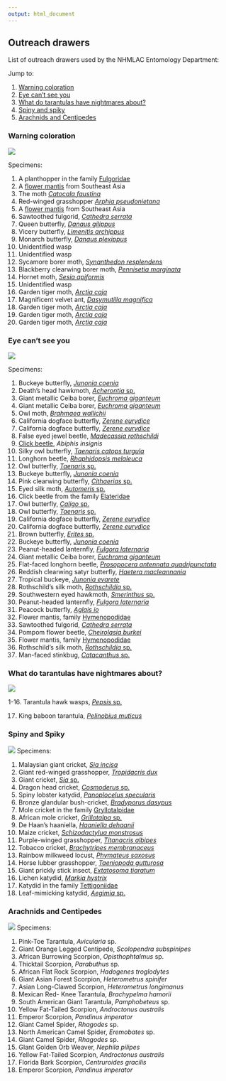 ```yaml
---
output: html_document
---
```


## Outreach drawers

List of outreach drawers used by the NHMLAC Entomology Department:

Jump to:

1. [Warning coloration](#a-warning)
2. [Eye can't see you](#a-eye)
3. [What do tarantulas have nightmares about?](#a-nightmare)
4. [Spiny and spiky](#a-spiky)
5. [Arachnids and Centipedes](#a-arachnids)

### Warning coloration {#a-warning}

![](warningColoration.png)

Specimens:

1. A planthopper in the family [Fulgoridae](https://en.wikipedia.org/wiki/Fulgoridae)
2. A [flower mantis](https://en.wikipedia.org/wiki/Flower_mantis) from Southeast Asia
3. The moth [*Catocala faustina*](https://en.wikipedia.org/wiki/Catocala_faustina)
4. Red-winged grasshopper [*Arphia pseudonietana*](https://en.wikipedia.org/wiki/Arphia_pseudonietana)
5. A [flower mantis](https://en.wikipedia.org/wiki/Flower_mantis) from Southeast Asia
6. Sawtoothed fulgorid, [*Cathedra serrata*](https://en.wikipedia.org/wiki/Cathedra_serrata)
7. Queen butterfly, [*Danaus gilippus*](https://en.wikipedia.org/wiki/Queen_(butterfly))
8. Vicery butterfly,  [*Limenitis archippus*](https://en.wikipedia.org/wiki/Viceroy_(butterfly))
9. Monarch butterfly, [*Danaus plexippus*](https://en.wikipedia.org/wiki/Monarch_butterfly)
10. Unidentified wasp
11. Unidentified wasp
12. Sycamore borer moth, [*Synanthedon resplendens*](https://en.wikipedia.org/wiki/Synanthedon_resplendens)
13. Blackberry clearwing borer moth, [*Pennisetia marginata*](https://en.wikipedia.org/wiki/Pennisetia_marginata)
14. Hornet moth, [*Sesia apiformis*](https://en.wikipedia.org/wiki/Hornet_moth)
15. Unidentified wasp
16. Garden tiger moth, [*Arctia caja*](https://en.wikipedia.org/wiki/Garden_tiger_moth)
17. Magnificent velvet ant, [*Dasymutilla magnifica*](https://en.wikipedia.org/wiki/Dasymutilla_magnifica)
18. Garden tiger moth, [*Arctia caja*](https://en.wikipedia.org/wiki/Garden_tiger_moth)
19. Garden tiger moth, [*Arctia caja*](https://en.wikipedia.org/wiki/Garden_tiger_moth)
20. Garden tiger moth, [*Arctia caja*](https://en.wikipedia.org/wiki/Garden_tiger_moth)

### Eye can't see you {#a-eye}

![](eyeCantSeeYou.png)

Specimens:

1. Buckeye butterfly, [*Junonia coenia*](https://en.wikipedia.org/wiki/Junonia_coenia)
2. Death's head hawkmoth, [*Acherontia* sp.](https://en.wikipedia.org/wiki/Death%27s-head_hawkmoth)
3. Giant metallic Ceiba borer, [*Euchroma giganteum*](https://en.wikipedia.org/wiki/Euchroma_giganteum)
4. Giant metallic Ceiba borer, [*Euchroma giganteum*](https://en.wikipedia.org/wiki/Euchroma_giganteum)
5. Owl moth, [*Brahmaea wallichii*](https://en.wikipedia.org/wiki/Brahmaea_wallichii)
6. California dogface butterfly, [*Zerene eurydice*](https://en.wikipedia.org/wiki/Zerene_eurydice)
7. California dogface butterfly, [*Zerene eurydice*](https://en.wikipedia.org/wiki/Zerene_eurydice)
8. False eyed jewel beetle, [*Madecassia rothschildi*](https://beetlesinthebush.com/2012/01/31/a-living-jewel-madecassia-rothschildi/)
9. [Click beetle](https://en.wikipedia.org/wiki/Click_beetle), *Abiphis insignis*
10. Silky owl butterfly, [*Taenaris catops turgula*](https://en.wikipedia.org/wiki/Taenaris_catops)
11. Longhorn beetle, [*Rhaphidopsis melaleuca*](https://en.wikipedia.org/wiki/Rhaphidopsis_melaleuca)
12. Owl butterfly, [*Taenaris* sp.](https://en.wikipedia.org/wiki/Taenaris)
13. Buckeye butterfly, [*Junonia coenia*](https://en.wikipedia.org/wiki/Junonia_coenia)
14. Pink clearwing butterfly, [*Cithaerias* sp. ](https://en.wikipedia.org/wiki/Cithaerias)
15. Eyed silk moth, [*Automeris* sp.](https://en.wikipedia.org/wiki/Automeris)
16. Click beetle from the family [Elateridae](https://en.wikipedia.org/wiki/Click_beetle)
17. Owl butterfly, [*Caligo* sp.](https://en.wikipedia.org/wiki/Owl_butterfly)
18. Owl butterfly, [*Taenaris* sp.](https://en.wikipedia.org/wiki/Taenaris)
19. California dogface butterfly, [*Zerene eurydice*](https://en.wikipedia.org/wiki/Zerene_eurydice)
20. California dogface butterfly, [*Zerene eurydice*](https://en.wikipedia.org/wiki/Zerene_eurydice)
21. Brown butterfly, [*Erites* sp.](http://tolweb.science.oregonstate.edu/Erites/88324)
22. Buckeye butterfly, [*Junonia coenia*](https://en.wikipedia.org/wiki/Junonia_coenia)
23. Peanut-headed lanternfly, [*Fulgora laternaria*](https://en.wikipedia.org/wiki/Fulgora_laternaria)
24. Giant metallic Ceiba borer, [*Euchroma giganteum*](https://en.wikipedia.org/wiki/Euchroma_giganteum)
25. Flat-faced longhorn beetle, [*Prosopocera antennata quadripunctata*](https://en.wikipedia.org/wiki/Prosopocera_antennata)
26. Reddish clearwing satyr butterfly, [*Haetera macleannania*](https://en.wikipedia.org/wiki/Haetera)
27. Tropical buckeye, [*Junonia evarete*](https://en.wikipedia.org/wiki/Junonia_evarete)
28. Rothschild's silk moth, [*Rothschildia* sp.](https://en.wikipedia.org/wiki/Rothschildia) 
29. Southwestern eyed hawkmoth, [*Smerinthus* sp.](https://en.wikipedia.org/wiki/Smerinthus) 
30. Peanut-headed lanternfly, [*Fulgora laternaria*](https://en.wikipedia.org/wiki/Fulgora_laternaria)
31. Peacock butterfly, [*Aglais io*](https://en.wikipedia.org/wiki/Aglais_io)
32. Flower mantis, family [Hymenopodidae](https://en.wikipedia.org/wiki/Hymenopodidae)
33. Sawtoothed fulgorid, [*Cathedra serrata*](https://en.wikipedia.org/wiki/Cathedra_serrata)
34. Pompom flower beetle, [*Cheirolasia burkei*](https://www.inaturalist.org/taxa/518632-Cheirolasia-burkei)
35. Flower mantis, family [Hymenopodidae](https://en.wikipedia.org/wiki/Hymenopodidae)
36. Rothschild's silk moth, [*Rothschildia* sp.](https://en.wikipedia.org/wiki/Rothschildia) 
37. Man-faced stinkbug, [*Catacanthus* sp. ](https://en.wikipedia.org/wiki/Catacanthus)

### What do tarantulas have nightmares about? {#a-nightmare}

![](tarantulaNightmare.png)

1-16. Tarantula hawk wasps, [*Pepsis* sp. ](https://en.wikipedia.org/wiki/Pepsis)

17. King baboon tarantula, [*Pelinobius muticus*](https://en.wikipedia.org/wiki/King_baboon_spider)

### Spiny and Spiky {#a-spiky}

![](spinyAndSpikyOutreachDrawer.png)
Specimens:

1. Malaysian giant cricket,	[*Sia incisa*](https://en.wikipedia.org/wiki/Sia_(insect))
2. Giant red-winged grasshopper,	[*Tropidacris dux*](https://en.wikipedia.org/wiki/Tropidacris)
3. Giant cricket, [*Sia* sp.](https://en.wikipedia.org/wiki/Sia_(insect))
4. Dragon head cricket, [*Cosmoderus* sp.](https://www.inaturalist.org/taxa/509217-Cosmoderus)
5. Spiny lobster katydid, [*Panoplocelus specularis*](https://en.wikipedia.org/wiki/Panoploscelis)
6. Bronze glandular bush-cricket, [*Bradyporus dasypus*](https://www.inaturalist.org/taxa/475588-Bradyporus-dasypus)
7. Mole cricket	in the family [Gryllotalpidae](https://en.wikipedia.org/wiki/Mole_cricket)
8. African mole cricket,	[*Grillotalpa* sp.](https://en.wikipedia.org/wiki/Gryllotalpa)
9. De Haan's haaniella, [*Haaniella dehaanii*](https://en.wikipedia.org/wiki/Haaniella_dehaanii)
10. Maize cricket, [*Schizodactylua monstrosus*](https://en.wikipedia.org/wiki/Schizodactylus_monstrosus)
11. Purple-winged grasshopper, [*Titanacris albipes*](https://en.wikipedia.org/wiki/Titanacris_albipes)
12. Tobacco cricket, [*Brachytripes membranaceus*](https://en.wikipedia.org/wiki/Brachytrupes_membranaceus)
13. Rainbow milkweed locust, [*Phymateus saxosus*](https://www.calacademy.org/rainbow-milkweed-locust)
14. Horse lubber grasshopper, [*Taeniopoda gutturosa*](https://en.wikipedia.org/wiki/Taeniopoda)
15. Giant prickly stick insect,	[*Extatosoma tiaratum*](https://en.wikipedia.org/wiki/Extatosoma_tiaratum)
16. Lichen katydid, [*Markia hystrix*](https://en.wikipedia.org/wiki/Markia_hystrix)
17. Katydid	in the family [Tettigoniidae](https://en.wikipedia.org/wiki/Tettigoniidae)
18. Leaf-mimicking katydid, [*Aegimia* sp.](https://en.wikipedia.org/wiki/Leaf-mimic_katydid)

### Arachnids and Centipedes {#a-arachnids}

![](arachnids.png)
Specimens:

1. Pink-Toe Tarantula, *Avicularia* sp.
2. Giant Orange Legged Centipede, *Scolopendra subspinipes*
3. African Burrowing Scorpion, *Opisthophtalmus* sp.
4. Thicktail Scorpion, *Parabuthus* sp.
5. African Flat Rock Scorpion, *Hadogenes troglodytes*
6. Giant Asian Forest Scorpion, *Heterometrus spinifer*
7. Asian Long-Clawed Scorpion, *Heterometrus longimanus*
8. Mexican Red- Knee Tarantula, *Brachypelma hamorii*
9. South American Giant Tarantula, *Pamphobeteus* sp.
10. Yellow Fat-Tailed Scorpion, *Androctonus australis*
11. Emperor Scorpion, *Pandinus imperator*
12. Giant Camel Spider, *Rhagodes* sp.
13. North American Camel Spider, *Eremobates* sp.
14. Giant Camel Spider, *Rhagodes* sp.
15. GIant Golden Orb Weaver, *Nephila pilipes*
16. Yellow Fat-Tailed Scorpion, *Androctonus australis*
17. Florida Bark Scorpion, *Centruroides gracilis*
18. Emperor Scorpion, *Pandinus imperator*